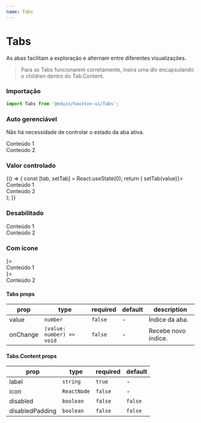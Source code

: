 ```yaml
---
name: Tabs
---
```





# Tabs

As abas facilitam a exploração e alternam entre diferentes visualizações.

> Para as Tabs funcionarem corretamente, insira uma div encapsulando o children dentro do Tab.Content.

### Importação

```js
import Tabs from '@eduzz/houston-ui/Tabs';
```

### Auto gerenciável

Não há necessidade de controlar o estado da aba ativa.

<Playground>
  <Tabs>
    <Tabs.Content label='Título 1'>
      <div>Conteúdo 1</div>
    </Tabs.Content>
    <Tabs.Content label='Título 2'>
      <div>Conteúdo 2</div>
    </Tabs.Content>
  </Tabs>
</Playground>

### Valor controlado

<Playground>
  {() => {
    const [tab, setTab] = React.useState(0);
    return (
      <Tabs value={tab} onChange={value => setTab(value)}>
        <Tabs.Content label='Título 1'>
          <div>Conteúdo 1</div>
        </Tabs.Content>
        <Tabs.Content label='Título 2'>
          <div>Conteúdo 2</div>
        </Tabs.Content>
      </Tabs>
    );
  }}
</Playground>

### Desabilitado

<Playground>
  <Tabs>
    <Tabs.Content label='Título 1'>
      <div>Conteúdo 1</div>
    </Tabs.Content>
    <Tabs.Content label='Desabilitado 2' disabled>
      <div>Conteúdo 2</div>
    </Tabs.Content>
  </Tabs>
</Playground>

### Com ícone

<Playground>
  <Tabs>
    <Tabs.Content label='Título 1' icon={<FaceHappyOutlineIcon />}>
      <div>Conteúdo 1</div>
    </Tabs.Content>
    <Tabs.Content label='Título 2' icon={<FaceHappyOutlineIcon />}>
      <div>Conteúdo 2</div>
    </Tabs.Content>
  </Tabs>
</Playground>

#### Tabs props

| prop     | type                      | required | default | description         |
| -------- | ------------------------- | -------- | ------- | ------------------- |
| value    | `number`                  | `false`  | -       | Índice da aba.      |
| onChange | `(value: number) => void` | `false`  | -       | Recebe novo índice. |

#### Tabs.Content props

| prop            | type        | required | default |
| --------------- | ----------- | -------- | ------- |
| label           | `string`    | `true`   | -       |
| icon            | `ReactNode` | `false`  | -       |
| disabled        | `boolean`   | `false`  | `false` |
| disabledPadding | `boolean`   | `false`  | `false` |
